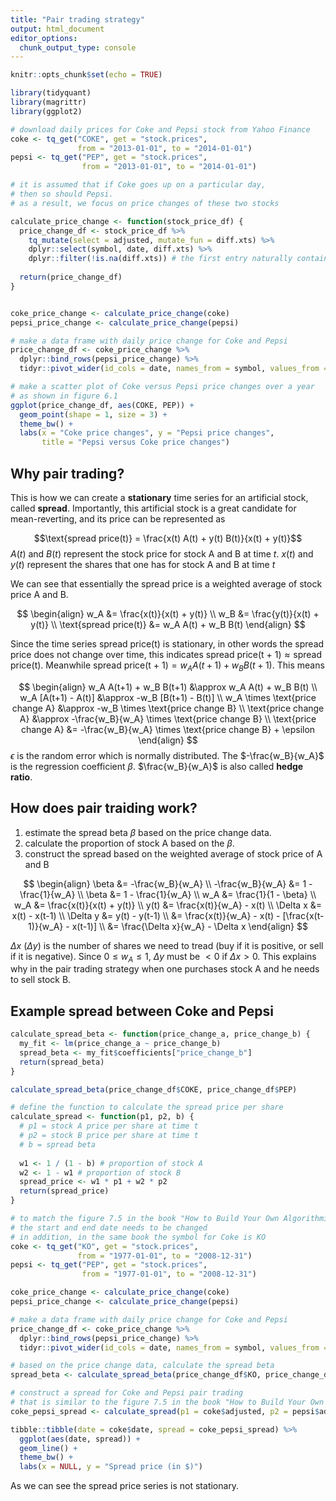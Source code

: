 ```yaml
---
title: "Pair trading strategy"
output: html_document
editor_options: 
  chunk_output_type: console
---
```


```r
knitr::opts_chunk$set(echo = TRUE)

library(tidyquant)
library(magrittr)
library(ggplot2)
```

```r
# download daily prices for Coke and Pepsi stock from Yahoo Finance
coke <- tq_get("COKE", get = "stock.prices", 
               from = "2013-01-01", to = "2014-01-01")
pepsi <- tq_get("PEP", get = "stock.prices", 
                from = "2013-01-01", to = "2014-01-01")

# it is assumed that if Coke goes up on a particular day, 
# then so should Pepsi. 
# as a result, we focus on price changes of these two stocks

calculate_price_change <- function(stock_price_df) {
  price_change_df <- stock_price_df %>% 
    tq_mutate(select = adjusted, mutate_fun = diff.xts) %>% 
    dplyr::select(symbol, date, diff.xts) %>% 
    dplyr::filter(!is.na(diff.xts)) # the first entry naturally contains a missing value (NA) because there is no previous price
  
  return(price_change_df)
}


coke_price_change <- calculate_price_change(coke) 
pepsi_price_change <- calculate_price_change(pepsi)

# make a data frame with daily price change for Coke and Pepsi
price_change_df <- coke_price_change %>% 
  dplyr::bind_rows(pepsi_price_change) %>% 
  tidyr::pivot_wider(id_cols = date, names_from = symbol, values_from = diff.xts)

# make a scatter plot of Coke versus Pepsi price changes over a year
# as shown in figure 6.1
ggplot(price_change_df, aes(COKE, PEP)) + 
  geom_point(shape = 1, size = 3) + 
  theme_bw() + 
  labs(x = "Coke price changes", y = "Pepsi price changes", 
       title = "Pepsi versus Coke price changes")
```

## Why pair trading?

This is how we can create a **stationary** time series for an artificial stock, called **spread**. 
Importantly, this artificial stock is a great candidate for mean-reverting, and its price can be represented as 

$$\text{spread price(t)} = \frac{x(t) A(t) + y(t) B(t)}{x(t) + y(t)}$$
$A(t)$ and $B(t)$ represent the stock price for stock A and B at time $t$. 
$x(t)$ and $y(t)$ represent the shares that one has for stock A and B at time $t$

We can see that essentially the spread price is a weighted average of stock price A and B. 

$$
\begin{align}
w_A &= \frac{x(t)}{x(t) + y(t)} \\
w_B &= \frac{y(t)}{x(t) + y(t)} \\
\text{spread price(t)} &= w_A A(t) + w_B B(t)
\end{align}
$$

Since the time series $\text{spread price(t)}$ is stationary, in other words the spread price does not change over time, this indicates $\text{spread price(t + 1)} \approx \text{spread price(t)}$. 
Meanwhile $\text{spread price(t + 1)} = w_A A(t+1) + w_B B(t+1)$. 
This means

$$
\begin{align}
w_A A(t+1) + w_B B(t+1) &\approx w_A A(t) + w_B B(t) \\
w_A [A(t+1) - A(t)] &\approx -w_B [B(t+1) - B(t)] \\
w_A \times \text{price change A} &\approx -w_B \times \text{price change B} \\
\text{price change A} &\approx -\frac{w_B}{w_A} \times \text{price change B} \\
\text{price change A} &= -\frac{w_B}{w_A} \times \text{price change B} + \epsilon
\end{align}
$$
$\epsilon$ is the random error which is normally distributed.
The $-\frac{w_B}{w_A}$ is the regression coefficient $\beta$. 
$\frac{w_B}{w_A}$ is also called **hedge ratio**. 

## How does pair traiding work?

1. estimate the spread beta $\beta$ based on the price change data. 
2. calculate the proportion of stock A based on the $\beta$.  
3. construct the spread based on the weighted average of stock price of A and B

$$
\begin{align}
\beta &= -\frac{w_B}{w_A} \\
-\frac{w_B}{w_A} &= 1 - \frac{1}{w_A} \\
\beta &= 1 - \frac{1}{w_A} \\
w_A &= \frac{1}{1 - \beta} \\
w_A &= \frac{x(t)}{x(t) + y(t)} \\
y(t) &= \frac{x(t)}{w_A} - x(t) \\
\Delta x &= x(t) - x(t-1) \\
\Delta y &= y(t) - y(t-1) \\ 
&= \frac{x(t)}{w_A} - x(t) - [\frac{x(t-1)}{w_A} - x(t-1)] \\
&= \frac{\Delta x}{w_A} - \Delta x
\end{align}
$$

$\Delta x$ ($\Delta y$) is the number of shares we need to tread (buy if it is positive, or sell if it is negative). 
Since $0 \le w_A \le 1$, $\Delta y$ must be $< 0$ if $\Delta x > 0$. 
This explains why in the pair trading strategy when one purchases stock A and he needs to sell stock B. 

## Example spread between Coke and Pepsi

```r
calculate_spread_beta <- function(price_change_a, price_change_b) {
  my_fit <- lm(price_change_a ~ price_change_b)
  spread_beta <- my_fit$coefficients["price_change_b"]
  return(spread_beta)
}

calculate_spread_beta(price_change_df$COKE, price_change_df$PEP)
```

```r
# define the function to calculate the spread price per share
calculate_spread <- function(p1, p2, b) {
  # p1 = stock A price per share at time t
  # p2 = stock B price per share at time t
  # b = spread beta
  
  w1 <- 1 / (1 - b) # proportion of stock A 
  w2 <- 1 - w1 # proportion of stock B
  spread_price <- w1 * p1 + w2 * p2
  return(spread_price)
}

# to match the figure 7.5 in the book "How to Build Your Own Algorithmic Trading Business"
# the start and end date needs to be changed
# in addition, in the same book the symbol for Coke is KO
coke <- tq_get("KO", get = "stock.prices", 
               from = "1977-01-01", to = "2008-12-31")
pepsi <- tq_get("PEP", get = "stock.prices", 
                from = "1977-01-01", to = "2008-12-31")

coke_price_change <- calculate_price_change(coke) 
pepsi_price_change <- calculate_price_change(pepsi)

# make a data frame with daily price change for Coke and Pepsi
price_change_df <- coke_price_change %>% 
  dplyr::bind_rows(pepsi_price_change) %>% 
  tidyr::pivot_wider(id_cols = date, names_from = symbol, values_from = diff.xts)

# based on the price change data, calculate the spread beta
spread_beta <- calculate_spread_beta(price_change_df$KO, price_change_df$PEP)

# construct a spread for Coke and Pepsi pair trading
# that is similar to the figure 7.5 in the book "How to Build Your Own Algorithmic Trading Business"
coke_pepsi_spread <- calculate_spread(p1 = coke$adjusted, p2 = pepsi$adjusted, b = spread_beta)

tibble::tibble(date = coke$date, spread = coke_pepsi_spread) %>% 
  ggplot(aes(date, spread)) + 
  geom_line() + 
  theme_bw() + 
  labs(x = NULL, y = "Spread price (in $)")
```

As we can see the spread price series is not stationary. 
